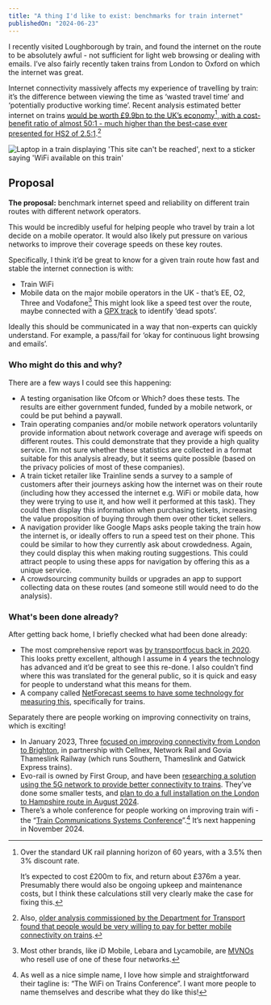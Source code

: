 ```yaml
---
title: "A thing I'd like to exist: benchmarks for train internet"
publishedOn: "2024-06-23"
---
```


I recently visited Loughborough by train, and found the internet on the route to be absolutely awful - not sufficient for light web browsing or dealing with emails. I’ve also fairly recently taken trains from London to Oxford on which the internet was great.

Internet connectivity massively affects my experience of travelling by train: it’s the difference between viewing the time as ‘wasted travel time’ and ‘potentially productive working time’. Recent analysis estimated better internet on trains [would be worth £9.9bn to the UK’s economy](https://www.newstatesman.com/comment/2024/03/hurry-up-and-fix-the-wi-fi)[^1][, with a cost-benefit ratio of almost 50:1 - much higher than the best-case ever presented for HS2 of 2.5:1](https://www.newstatesman.com/comment/2024/03/hurry-up-and-fix-the-wi-fi).[^2]

![Laptop in a train displaying 'This site can't be reached', next to a sticker saying 'WiFi available on this train'](../../images/blog/benchmark-train-internet/no-internet.jpg)

## Proposal

**The proposal:** benchmark internet speed and reliability on different train routes with different network operators.

This would be incredibly useful for helping people who travel by train a lot decide on a mobile operator. It would also likely put pressure on various networks to improve their coverage speeds on these key routes.

Specifically, I think it’d be great to know for a given train route how fast and stable the internet connection is with:
* Train WiFi
* Mobile data on the major mobile operators in the UK - that’s EE, O2, Three and Vodafone[^3]
This might look like a speed test over the route, maybe connected with a [GPX track](https://en.wikipedia.org/wiki/GPS_Exchange_Format) to identify ‘dead spots’.

Ideally this should be communicated in a way that non-experts can quickly understand. For example, a pass/fail for ‘okay for continuous light browsing and emails’.

### Who might do this and why?

There are a few ways I could see this happening:

* A testing organisation like Ofcom or Which? does these tests. The results are either government funded, funded by a mobile network, or could be put behind a paywall.
* Train operating companies and/or mobile network operators voluntarily provide information about network coverage and average wifi speeds on different routes. This could demonstrate that they provide a high quality service. I’m not sure whether these statistics are collected in a format suitable for this analysis already, but it seems quite possible (based on the privacy policies of most of these companies).
* A train ticket retailer like Trainline sends a survey to a sample of customers after their journeys asking how the internet was on their route (including how they accessed the internet e.g. WiFi or mobile data, how they were trying to use it, and how well it performed at this task). They could then display this information when purchasing tickets, increasing the value proposition of buying through them over other ticket sellers.
* A navigation provider like Google Maps asks people taking the train how the internet is, or ideally offers to run a speed test on their phone. This could be similar to how they currently ask about crowdedness. Again, they could display this when making routing suggestions. This could attract people to using these apps for navigation by offering this as a unique service.
* A crowdsourcing community builds or upgrades an app to support collecting data on these routes (and someone still would need to do the analysis).

### What's been done already?

After getting back home, I briefly checked what had been done already:

* The most comprehensive report was [by transportfocus back in 2020](https://d3cez36w5wymxj.cloudfront.net/wp-content/uploads/2020/07/23175047/Keeping-connected-passengers%E2%80%99-experience-of-internet-connectivity-on-Great-Britain%E2%80%99s-railways-FINAL.pdf). This looks pretty excellent, although I assume in 4 years the technology has advanced and it’d be great to see this re-done. I also couldn’t find where this was translated for the general public, so it is quick and easy for people to understand what this means for them.
* A company called [NetForecast seems to have some technology for measuring this](https://www.traincomms.com/news_detail.cfm?item=21406), specifically for trains.

Separately there are people working on improving connectivity on trains, which is exciting!

* In January 2023, Three [focused on improving connectivity from London to Brighton](https://www.cellnex.com/gb-en/news/cellnex-uk-and-three-uk-to-provide-end-to-end-connectivity-along-the-brighton-mainline-route/), in partnership with Cellnex, Network Rail and Govia Thameslink Railway (which runs Southern, Thameslink and Gatwick Express trains).
* Evo-rail is owned by First Group, and have been [researching a solution using the 5G network to provide better connectivity to trains](https://www.railway-technology.com/features/staying-connected-a-new-internet-solution-for-rail/?cf-view). They’ve done some smaller tests, and [plan to do a full installation on the London to Hampshire route in August 2024](https://www.thetimes.com/uk/transport/article/train-wifi-fast-firstgroup-london-hampshire-rjl5wvrlr).
* There’s a whole conference for people working on improving train wifi - the “[Train Communications Systems Conference](https://www.traincomms.com/)”.[^4] It’s next happening in November 2024.

[^1]: Over the standard UK rail planning horizon of 60 years, with a 3.5% then 3% discount rate.

    It’s expected to cost £200m to fix, and return about £376m a year. Presumably there would also be ongoing upkeep and maintenance costs, but I think these calculations still very clearly make the case for fixing this.

[^2]: Also, [older analysis commissioned by the Department for Transport found that people would be very willing to pay for better mobile connectivity on trains](https://assets.publishing.service.gov.uk/media/5a819b1bed915d74e33ff1dd/mobile-connectivity-research-study_SDG-report-with-appendices.pdf).

[^3]: Most other brands, like iD Mobile, Lebara and Lycamobile, are [MVNOs](https://en.wikipedia.org/wiki/Mobile_virtual_network_operator) who resell use of one of these four networks.

[^4]: As well as a nice simple name, I love how simple and straightforward their tagline is: “The WiFi on Trains Conference”. I want more people to name themselves and describe what they do like this!
